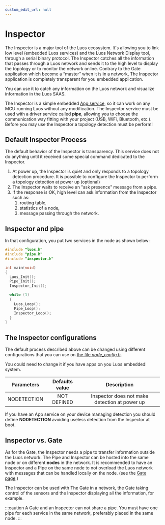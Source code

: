 ```yaml
---
custom_edit_url: null
---
```



# Inspector

The Inspector is a major tool of the Luos ecosystem. It's allowing you to link low level (embedded Luos services) and the Luos Network Display tool, through a serial binary protocol. The Inspector catches all the information that passes through a Luos network and sends it to the high level to display the topology or to monitor the network online. Contrary to the Gate application which become a “master” when it is in a network, The Inspector application is completely transparent for you embedded application.

You can use it to catch any information on the Luos network and visualize information in the Luos SAAS.

The Inspector is a simple embedded [App service](../luos-technology/services/service-api#apps-guidelines), so it can work on any MCU running Luos without any modification. The Inspector service must be used with a driver service called **pipe**, allowing you to choose the communication way fitting with your project (USB, WiFi, Bluetooth, etc.). Before you may use the Inspector a topology detection must be perform!

## Default Inspector Process

The default behavior of the Inspector is transparency. This service does not do anything until it received some special command dedicated to the Inspector.

1. At power up, the Inspector is quiet and only responds to a topology detection procedure. It is possible to configure the Inspector to perform a topology detection at power up (optional)
2. The Inspector waits to receive an "ask presence" message from a pipe.
3. If the response is OK, high level can ask information from the Inspector such as:
    1. routing table,
    2. statistics of a node,
    3. message passing through the network.

## Inspector and pipe

In that configuration, you put two services in the node as shown below:

```c
#include "luos.h"
#include "pipe.h"
#include "inspector.h"

int main(void)
{
  Luos_Init();
  Pipe_Init();
  Inspector_Init();

  while (1)
  {
    Luos_Loop();
    Pipe_Loop();
    Inspector_Loop();
  }
}
```

## The Inspector configurations

The default process described above can be changed using different configurations that you can use on [the file *node_config.h*](/docs/luos-technology/basics/orga#configuration).

You could need to change it if you have apps on you Luos embedded system.

|   Parameters   | Defaults value |                            Description                             |
| :------------: | :------------: | :----------------------------------------------------------------: |
|  NODETECTION   |  NOT DEFINED   |            Inspector does not make detection at power up              |

If you have an App service on your device managing detection you should define **NODETECTION** avoiding useless detection from the Inspector at boot.

## Inspector vs. Gate

As for the Gate, the Inspector needs a pipe to transfer information outside the Luos network. The Pipe and Inspector can be hosted into the same node or on different **nodes** in the network. It is recommended to have an Inspector and a Pipe on the same node to not overload the Luos network with messages that can be handled locally on the node. (see the [Gate page](/docs/tools/gate).)

The Inspector can be used with The Gate in a network, the Gate taking control of the sensors and the Inspector displaying all the information, for example.

:::caution
A Gate and an Inspector can not share a pipe.
You must have one pipe for each service in the same network, preferably placed in the same node.
:::
